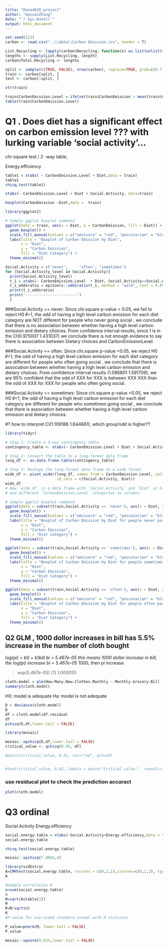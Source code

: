 ```yaml
---
title: "Dana4820_project"
author: "HassanZhang"
date: "`r Sys.Date()`"
output: html_document
---
```

```r
set.seed(123)
carbon <- read.csv("..\\data\\Carbon Emission.csv", header = T)

List.Recycling <- lapply(carbon$Recycling, function(x) as.list(unlist(strsplit(gsub("\\[|\\]", "", x), ",")))) # i delete the as.numeric function, it still works, I don't know why we had that function in the beginning
lengths <- sapply(List.Recycling, length)
carbon$Total.Recycling <- lengths

split <- sample(c(TRUE, FALSE), nrow(carbon), replace=TRUE, prob=c(0.7, 0.3))
train <- carbon[split, ]
test <- carbon[!split, ]
```

```r
str(train)
```

```r
train$CarbonEmission.Level = ifelse(train$CarbonEmission > mean(train$CarbonEmission),'High','Low')
table(train$CarbonEmission.Level)
```

# Q1 . Does diet has a significant effect on carbon emission level ???  with lurking variable 'social activity'...

chi-square test / 2 -way table,

Energy.efficiency
```r
table1 = xtabs( ~ CarbonEmission.Level + Diet,data = train)
table1
chisq.test(table1)
```
```r
xtabs(~ CarbonEmission.Level + Diet + Social.Activity, data=train)
```
```r

boxplot(CarbonEmission ~Diet,data =  train)

library(ggplot2)

# Sample ggplot boxplot command
ggplot(data = train, aes(x = Diet, y = CarbonEmission, fill = Diet)) +
  geom_boxplot() +
  scale_fill_manual(values = c("omnivore" = "red", "pescatarian" = "blue", "vegan" = "green", "vegetarian" = "yellow")) +
  labs(title = "Boxplot of Carbon Emission by Diet",
       x = "Diet",
       y = "Carbon Emission",
       fill = "Diet Category") +
  theme_minimal()

```



```r

Social.Activity = c('never',     'often', 'sometimes')
for (Social.Activity_level in Social.Activity){
  print(Social.Activity_level)
  t_i = xtabs(~ CarbonEmission.Level  + Diet, Social.Activity==Social.Activity_level, data=train)
  t_i_oddsratio = epitools::oddsratio(t_i, method = "wald", conf = 0.95, correct = FALSE)
  print(t_i_oddsratio)
  print('-----------------------')
  }
```

###Social.Activity == never: 
Since chi.square p-value > 0.05, we fail to reject H0 𝜃=1, the odd of having a high level carbon emission for each diet category are NOT different for people who never going social , we conclude that there is no association between whether having a high level carbon emission and dietary choices.
From confidence interval results, since 1 is in the CI(0.975007 1.431037) we conclude there is not enough evidence to say there is association between Dietary choices and CarbonEmissionLevel.

###Social.Activity == often: 
Since chi.square p-value <0.05, we reject H0 𝜃=1, the odd of having a high level carbon emission for each diet category are different for people who often going social , we conclude that there is association between whether having a high level carbon emission and dietary choices.
From confidence interval results (1.086801 1.591709), we are 95% confident that the odd of XXX for XXX is between XXX XXX than the odd of XXX for XXX for people who often going social.

###Social.Activity == sometimes: 
Since chi.square p-value <0.05, we reject H0 𝜃=1, the odd of having a high level carbon emission for each diet category are different for people who sometimes going social , we conclude that there is association between whether having a high level carbon emission and dietary choices.

#? how to interpret CI(1.109186 1.644661), which group'odd is higher??

```r
library(tidyr)

# Step 1: Create a 3-way contingency table
contingency_table <- xtabs(~ CarbonEmission.Level + Diet + Social.Activity, data=train)

# Step 2: Convert the table to a long-format data frame
long_df <- as.data.frame.table(contingency_table)

# Step 3: Reshape the long-format data frame to a wide format
wide_df <- pivot_wider(long_df, names_from = CarbonEmission.Level, values_from = Freq,
                       id_cols = c(Social.Activity, Diet))
wide_df
# Now `wide_df` is a data frame with `Social.Activity` and `Diet` as hierarchical indices
# and different `CarbonEmission.Level` categories as columns.
```


```r
# Sample ggplot boxplot command
ggplot(data = subset(train,Social.Activity == 'never'), aes(x = Diet, y = CarbonEmission, fill = Diet)) +
  geom_boxplot() +
  scale_fill_manual(values = c("omnivore" = "red", "pescatarian" = "blue", "vegan" = "green", "vegetarian" = "yellow")) +
  labs(title = "Boxplot of Carbon Emission by Diet for people never party",
       x = "Diet",
       y = "Carbon Emission",
       fill = "Diet Category") +
  theme_minimal()
```

```r
ggplot(data = subset(train,Social.Activity == 'sometimes'), aes(x = Diet, y = CarbonEmission, fill = Diet)) +
  geom_boxplot() +
  scale_fill_manual(values = c("omnivore" = "red", "pescatarian" = "blue", "vegan" = "green", "vegetarian" = "yellow")) +
  labs(title = "Boxplot of Carbon Emission by Diet for people sometimes party",
       x = "Diet",
       y = "Carbon Emission",
       fill = "Diet Category") +
  theme_minimal()
```


```r
ggplot(data = subset(train,Social.Activity == 'often'), aes(x = Diet, y = CarbonEmission, fill = Diet)) +
  geom_boxplot() +
  scale_fill_manual(values = c("omnivore" = "red", "pescatarian" = "blue", "vegan" = "green", "vegetarian" = "yellow")) +
  labs(title = "Boxplot of Carbon Emission by Diet for people often party",
       x = "Diet",
       y = "Carbon Emission",
       fill = "Diet Category") +
  theme_minimal()
```


## Q2 GLM  , 1000 dollor increases in bill has 5.5% increase in the number of cloth bought

log(pi) = b0 + b1*bill
bi = 5.467e-05
this means 1000 dollar increase in bill, the log(pi) increase bi = 5.467e-05 * 1000, then pi increase 

> exp(5.467e-05)
[1] 1.000055

```r

cloth.model = glm(How.Many.New.Clothes.Monthly ~ Monthly.Grocery.Bill ,data = train,family = poisson(link = 'log'))
summary(cloth.model)
```
H0: model is adequate
Ha: model is not adequate
```r
D = deviance(cloth.model)
D
df = cloth.model$df.residual
df
pchisq(D,df,lower.tail = FALSE)
```
```r
library(mosaic)

mosaic::xpchisq(D,df,lower.tail = FALSE)
critical_value <- qchisq(0.95, df)

#points(critical_value, 0.01, col="red", pch=19)


#text(critical_value, 0.02, labels = paste("Critical value:", round(critical_value, 2)), pos = 4, col="red")

```
### use residucal plot to check the prediction accuract
```r
plot(cloth.model)
```



# Q3 ordinal 
Social.Activity 
Energy.efficiency

```r
social.energy.table = xtabs(~Social.Activity+Energy.efficiency,data = train)
social.energy.table
```
```r
chisq.test(social.energy.table)
```
```r
mosaic::xpchisq(7.8064,4)
```


```r
library(vcdExtra)
A=CMHtest(social.energy.table, rscores = c(0,2,1),cscores=c(0,1,2), types="cor")
A
```


```r
#Sample correlation R
n=sum(social.energy.table)
n
M=sqrt(A$table[1])
M
R=M/sqrt(n)
R
#P-value for one-sided standard normal with M statistic

P_value=pnorm(M, lower.tail = FALSE)
P_value
```

```r
mosaic::xpnorm(0.633,lower.tail = FALSE)
```




